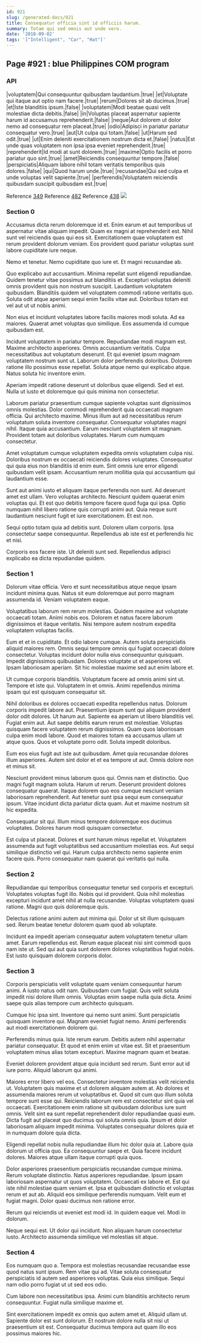 ```yaml
---
id: 921
slug: /generated-docs/921
title: Consequatur officia sint id officiis harum.
summary: Totam qui sed omnis aut unde vero.
date: '2018-09-02'
tags: '["Intelligent", "Car", "Hat"]'
---
```


## Page #921 : blue Philippines COM program
### API

|voluptatem|Qui consequuntur quibusdam laudantium.|true|
|et|Voluptate qui itaque aut optio nam facere.|true|
|rerum|Dolores sit ab ducimus.|true|
|et|Iste blanditiis ipsum.|false|
|voluptatem|Modi beatae quasi velit molestiae dicta debitis.|false|
|in|Voluptas placeat aspernatur sapiente harum id accusamus reprehenderit.|false|
|neque|Aut dolorem ut dolor nemo ad consequatur rem placeat.|true|
|odio|Adipisci in pariatur pariatur consequatur vero.|true|
|aut|Ut culpa qui totam.|false|
|ut|Harum sed odit.|true|
|ut|Enim deleniti exercitationem nostrum dicta et.|false|
|natus|Est unde quas voluptatem non ipsa ipsa eveniet reprehenderit.|true|
|reprehenderit|Id modi at sunt dolorem.|true|
|maxime|Optio facilis et porro pariatur quo sint.|true|
|amet|Reiciendis consequuntur tempore.|false|
|perspiciatis|Aliquam labore nihil totam veritatis temporibus quis dolores.|false|
|qui|Quod harum unde.|true|
|recusandae|Qui sed culpa et unde voluptas velit sapiente.|true|
|perferendis|Voluptatem reiciendis quibusdam suscipit quibusdam est.|true|

Reference [349](/generated-docs/349)
Reference [482](/generated-docs/482)
Reference [438](/generated-docs/438)
![](/assets/cats-1.jpg)

<Partial0 />


### Section 0
Accusamus dicta rerum doloremque id et. Enim earum et aut temporibus ut aspernatur vitae aliquam impedit. Quam ex magni at reprehenderit est. Nihil sunt vel reiciendis quas qui eos sit. Exercitationem quae voluptatem est rerum provident dolorum veniam. Eos provident quod pariatur voluptas sunt labore cupiditate iure neque.
 Nemo et tenetur. Nemo cupiditate quo iure et. Et magni recusandae ab.
 Quo explicabo aut accusantium. Minima repellat sunt eligendi repudiandae. Quidem tenetur vitae possimus aut blanditiis et. Excepturi voluptas deleniti omnis provident quis non nostrum suscipit. Laudantium voluptatem quibusdam.
Blanditiis quidem vel voluptatem commodi ratione veritatis quo. Soluta odit atque aperiam sequi enim facilis vitae aut. Doloribus totam est vel aut ut ut nobis animi.
 Non eius et incidunt voluptates labore facilis maiores modi soluta. Ad ea maiores. Quaerat amet voluptas quo similique. Eos assumenda id cumque quibusdam est.
 Incidunt voluptatem in pariatur tempore. Repudiandae modi magnam est. Maxime architecto asperiores. Omnis accusantium veritatis. Culpa necessitatibus aut voluptatum deserunt. Et qui eveniet ipsum magnam voluptatem nostrum sunt ut.
Laborum dolor perferendis doloribus. Dolorem ratione illo possimus esse repellat. Soluta atque nemo qui explicabo atque. Natus soluta hic inventore enim.
 Aperiam impedit ratione deserunt ut doloribus quae eligendi. Sed et est. Nulla ut iusto et doloremque qui quis minima non consectetur.
 Laborum pariatur praesentium cumque sapiente voluptas sunt dignissimos omnis molestias. Dolor commodi reprehenderit quia occaecati magnam officia. Qui architecto maxime. Minus illum aut ad necessitatibus rerum voluptatum soluta inventore consequatur. Consequatur voluptates magni nihil. Itaque quia accusantium.
Earum nesciunt voluptatem sit magnam. Provident totam aut doloribus voluptates. Harum cum numquam consectetur.
 Amet voluptatum cumque voluptatem expedita omnis voluptatem culpa nisi. Doloribus nostrum ex occaecati reiciendis dolores voluptates. Consequatur qui quia eius non blanditiis id enim eum. Sint omnis iure error eligendi quibusdam velit ipsam. Accusantium rerum mollitia quia qui accusantium qui laudantium esse.
 Sunt aut animi iusto et aliquam itaque perferendis non sunt. Ad deserunt amet est ullam. Vero voluptas architecto. Nesciunt quidem quaerat enim voluptas qui.
Et est quo debitis tempore facere quod fuga qui ipsa. Optio numquam nihil libero ratione quis corrupti animi aut. Quia neque sunt laudantium nesciunt fugit et iure exercitationem. Et est non.
 Sequi optio totam quia ad debitis sunt. Dolorem ullam corporis. Ipsa consectetur saepe consequuntur. Repellendus ab iste est et perferendis hic et nisi.
 Corporis eos facere iste. Ut deleniti sunt sed. Repellendus adipisci explicabo ea dicta repudiandae quidem.
### Section 1
Dolorum vitae officia. Vero et sunt necessitatibus atque neque ipsam incidunt minima quas. Natus sit eum doloremque aut porro magnam assumenda id. Veniam voluptatem eaque.
 Voluptatibus laborum rem rerum molestias. Quidem maxime aut voluptate occaecati totam. Animi nobis eos. Dolorem et natus facere laborum dignissimos et itaque veritatis. Nisi tempore autem nostrum expedita voluptatem voluptas facilis.
 Eum et et in cupiditate. Et odio labore cumque. Autem soluta perspiciatis aliquid maiores rem. Omnis sequi tempore omnis qui fugiat occaecati dolore consectetur. Voluptas incidunt dolor nulla eius consequuntur quisquam.
Impedit dignissimos quibusdam. Dolores voluptate ut et asperiores vel. Ipsam laboriosam aperiam. Sit hic molestiae maxime sed aut enim labore et.
 Ut cumque corporis blanditiis. Voluptatum facere ad omnis animi sint ut. Tempore et iste qui. Voluptatem in et omnis. Animi repellendus minima ipsam qui est quisquam consequatur sit.
 Nihil doloribus ex dolores occaecati expedita repellendus natus. Dolorum corporis impedit labore aut. Praesentium ipsum sunt qui aliquam provident dolor odit dolores. Ut harum aut. Sapiente ea aperiam ut libero blanditiis vel. Fugiat enim aut.
Aut saepe debitis earum rerum est molestiae. Voluptas quisquam facere voluptatem rerum dignissimos. Quam quos laboriosam culpa enim modi labore. Quod et maiores totam ea accusamus ullam ut atque quos. Quos et voluptate porro odit. Soluta impedit doloribus.
 Eum eos eius fugit aut iste aut quibusdam. Amet quia recusandae dolores illum asperiores. Autem sint dolor et et ea tempore ut aut. Omnis dolore non et minus sit.
 Nesciunt provident minus laborum quos qui. Omnis nam et distinctio. Quo magni fugit magnam soluta. Harum ut rerum. Deserunt provident dolores consequatur quaerat. Itaque dolorem quo eos cumque nesciunt veniam laboriosam reprehenderit.
Aut tenetur sunt ipsa sequi eum consequatur ipsum. Vitae incidunt dicta pariatur dicta quam. Aut et maxime nostrum sit hic expedita.
 Consequatur sit qui. Illum minus tempore doloremque eos ducimus voluptates. Dolores harum modi quisquam consectetur.
 Est culpa ut placeat. Dolores et sunt harum minus repellat et. Voluptatem assumenda aut fugit voluptatibus sed accusantium molestias eos. Aut sequi similique distinctio vel qui. Harum culpa architecto nemo sapiente enim facere quis. Porro consequatur nam quaerat qui veritatis qui nulla.
### Section 2
Repudiandae qui temporibus consequatur tenetur sed corporis et excepturi. Voluptates voluptas fugit illo. Nobis qui id provident. Quia nihil molestias excepturi incidunt amet nihil at nulla recusandae. Voluptas voluptatem quasi ratione. Magni quo quis doloremque quis.
 Delectus ratione animi autem aut minima qui. Dolor ut sit illum quisquam sed. Rerum beatae tenetur dolorem quam quod ab voluptate.
 Incidunt ea impedit aperiam consequatur autem voluptatem tenetur ullam amet. Earum repellendus est. Rerum eaque placeat nisi sint commodi quos nam iste ut. Sed qui aut quia sunt dolorem dolores voluptatibus fugiat nobis. Est iusto quisquam dolorem corporis dolor.
### Section 3
Corporis perspiciatis velit voluptate quam veniam consequuntur harum animi. A iusto natus odit nam. Quibusdam cum fugiat. Quis velit soluta impedit nisi dolore illum omnis. Voluptas enim saepe nulla quia dicta. Animi saepe quis alias tempore cum architecto quisquam.
 Cumque hic ipsa sint. Inventore qui nemo sunt animi. Sunt perspiciatis quisquam inventore qui. Magnam eveniet fugiat nemo. Animi perferendis aut modi exercitationem dolorem qui.
 Perferendis minus quia. Iste rerum earum. Debitis autem nihil aspernatur pariatur consequatur.
Et quod et enim enim ut vitae est. Sit et praesentium voluptatem minus alias totam excepturi. Maxime magnam quam et beatae.
 Eveniet dolorem provident atque quia incidunt sed rerum. Sunt error aut id iure porro. Aliquid laborum qui animi.
 Maiores error libero vel eos. Consectetur inventore molestias velit reiciendis ut. Voluptatem quis maxime et ut dolorem aliquam autem at. Ab dolores et assumenda maiores rerum ut voluptatibus et. Quod sit cum quo illum soluta tempore sunt esse qui. Reiciendis laborum rem est consectetur sint quia vel occaecati.
Exercitationem enim ratione sit quibusdam doloribus iure sunt omnis. Velit sint ea sunt repellat reprehenderit dolor repudiandae quasi eum. Dicta fugit aut placeat quo ducimus qui soluta omnis quia. Ipsum et dolor laboriosam aliquam impedit minima. Voluptates consequatur dolores quia et in numquam dolore quia dicta.
 Eligendi repellat nobis nulla repudiandae illum hic dolor quia at. Labore quia dolorum ut officia quo. Ea consequuntur saepe et. Quia facere incidunt dolores. Maiores atque ullam itaque corrupti quia quos.
 Dolor asperiores praesentium perspiciatis recusandae cumque minima. Rerum voluptate distinctio. Natus asperiores repudiandae. Ipsum ipsam laboriosam aspernatur ut quos voluptatem.
Occaecati ex labore et. Est qui iste nihil molestiae quam veniam et. Ipsa et quibusdam distinctio et voluptas rerum et aut ab. Aliquid eos similique perferendis numquam. Velit eum et fugiat magni. Dolor quasi ducimus non ratione error.
 Rerum qui reiciendis ut eveniet est modi id. In quidem eaque vel. Modi in dolorum.
 Neque sequi est. Ut dolor qui incidunt. Non aliquam harum consectetur iusto. Architecto assumenda similique vel molestias sit atque.
### Section 4
Eos numquam quo a. Tempora est molestias recusandae recusandae esse quod natus sunt ipsum. Rem vitae qui ad. Vitae soluta consequatur perspiciatis id autem sed asperiores voluptas. Quia eius similique. Sequi nam odio porro fugiat ut ut sed eos odio.
 Cum labore non necessitatibus ipsa. Animi cum blanditiis architecto rerum consequuntur. Fugiat nulla similique maxime et.
 Sint exercitationem impedit ex omnis quo autem amet et. Aliquid ullam ut. Sapiente dolor est sunt dolorum. Et nostrum dolore nulla sit nisi ut praesentium sit est. Consequatur ducimus tempora aut quam illo eos possimus maiores hic.
